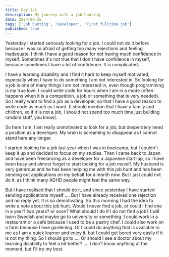 ```yaml
---
title: Day 1/2
description: My journey with a job hunting
date: 2024-06-25
tags: ['Job hunting', 'Developer', 'First fulltime job']
published: true
---
```


Yesterday I started seriously looking for a job. I could not do it before because I was so afraid of getting too many rejections and feeling inadequate. I think I have a good reason for not having much confidence in myself. Sometimes it's not true that I don't have confidence in myself, because sometimes I have a lot of confidence. It is complicated...

I have a learning disability and I find it hard to keep myself motivated, especially when I have to do something I am not interested in. So looking for a job is one of many things I am not interested in, even though programming is my true love. I could write code for hours when I am in a mode (often happens when it is a competition, a job or something that is very needed). So I really want to find a job as a developer, so that I have a good reason to write code as much as I want. (I should mention that I have a family and children, so if it is not a job, I should not spend too much time just building random stuff, you know).

So here I am. I am really unmotivated to look for a job, but desperately need a position as a developer. My brain is screaming to disappear as I cannot stand here any longer.

I started looking for a job last year when I was in bootcamp, but I couldn't keep it up and decided to focus on my studies. Then I came back to Japan and have been freelancing as a developer for a Japanese start-up, so I have been busy and almost forgot to start looking for a job myself. My husband is very generous and he has been helping me with this job hunt and has been sending out applications on my behalf for a month now. But I just could not do it, as I think many ADHD people might feel the same way.

But I have realised that I should do it, and since yesterday I have started sending applications myself .... But I have already received one rejection and no reply yet. It is so demotivating. So this morning I had the idea to write a note about this job hunt. Would I never find a job, or could I find one in a year? two years? or soon? What should I do if I do not find a job? I will learn Swedish and maybe go to university or something. I could work in a restaurant or a café because I used to be a pastry chef. I could also work on a farm because I love gardening. Or I could do anything that is available to me as I am a quick learner and enjoy it, but I could get bored very easily if it is not my thing. So I should go to .... Or should I see a doctor about my learning disability to feel a bit better? ....
I don't know anything at the moment, but I'll try my best.
